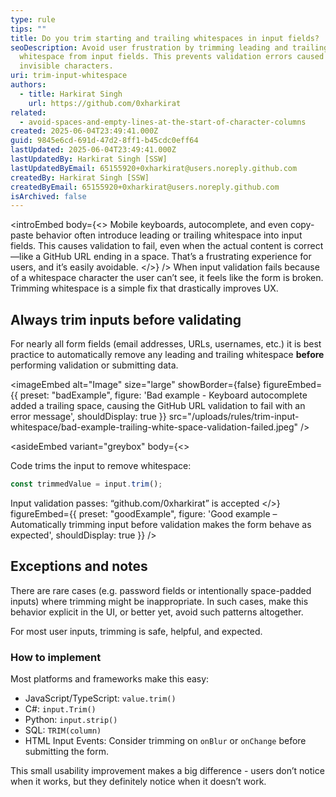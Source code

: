 ```yaml
---
type: rule
tips: ""
title: Do you trim starting and trailing whitespaces in input fields?
seoDescription: Avoid user frustration by trimming leading and trailing
  whitespace from input fields. This prevents validation errors caused by
  invisible characters.
uri: trim-input-whitespace
authors:
  - title: Harkirat Singh
    url: https://github.com/0xharkirat
related:
  - avoid-spaces-and-empty-lines-at-the-start-of-character-columns
created: 2025-06-04T23:49:41.000Z
guid: 9845e6cd-691d-47d2-8ff1-b45cdc0eff64
lastUpdated: 2025-06-04T23:49:41.000Z
lastUpdatedBy: Harkirat Singh [SSW]
lastUpdatedByEmail: 65155920+0xharkirat@users.noreply.github.com
createdBy: Harkirat Singh [SSW]
createdByEmail: 65155920+0xharkirat@users.noreply.github.com
isArchived: false
---
```

<introEmbed
  body={<>
Mobile keyboards, autocomplete, and even copy-paste behavior often introduce leading or trailing whitespace into input fields. This causes validation to fail, even when the actual content is correct—like a GitHub URL ending in a space. That’s a frustrating experience for users, and it’s easily avoidable.
  </>}
/>
When input validation fails because of a whitespace character the user can’t see, it feels like the form is broken. Trimming whitespace is a simple fix that drastically improves UX.

## Always trim inputs before validating

For nearly all form fields (email addresses, URLs, usernames, etc.) it is best practice to automatically remove any leading and trailing whitespace **before** performing validation or submitting data.

<imageEmbed
  alt="Image"
  size="large"
  showBorder={false}
  figureEmbed={{
    preset: "badExample",
    figure: 'Bad example - Keyboard autocomplete added a trailing space, causing the GitHub URL validation to fail with an error message',
    shouldDisplay: true
  }}
  src="/uploads/rules/trim-input-whitespace/bad-example-trailing-white-space-validation-failed.jpeg"
/>

<asideEmbed
  variant="greybox"
  body={<>
    
Code trims the input to remove whitespace:

```js
const trimmedValue = input.trim();
```

Input validation passes: “github.com/0xharkirat” is accepted
  </>}
  figureEmbed={{
    preset: "goodExample",
    figure: 'Good example – Automatically trimming input before validation makes the form behave as expected',
    shouldDisplay: true
  }}
/>

## Exceptions and notes

There are rare cases (e.g. password fields or intentionally space-padded inputs) where trimming might be inappropriate. In such cases, make this behavior explicit in the UI, or better yet, avoid such patterns altogether.

For most user inputs, trimming is safe, helpful, and expected.

### How to implement

Most platforms and frameworks make this easy:

* JavaScript/TypeScript: `value.trim()`
* C#: `input.Trim()`
* Python: `input.strip()`
* SQL: `TRIM(column)`
* HTML Input Events: Consider trimming on `onBlur` or `onChange` before submitting the form.

This small usability improvement makes a big difference - users don’t notice when it works, but they definitely notice when it doesn’t work.
